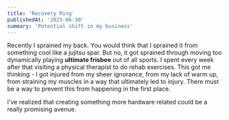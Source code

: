 ```yaml
---
title: 'Recovery Ring'
publishedAt: '2025-06-30'
summary: 'Potential shift in my business'
---
```


Recently I sprained my back. You would think that I sprained it from something cool like a jujitsu spar. But no, it got sprained through moving too dynamically playing **ultimate frisbee** out of all sports. I spent every week after that visiting a physical therapist to do rehab exercises. This got me thinking - I got injured from my sheer ignorance, from my lack of warm up, from straining my muscles in a way that ultimately led to injury. There must be a way to prevent this from happening in the first place. 

I've realized that creating something more hardware related could be a really promising avenue. 

